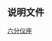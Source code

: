 {{Navbox
|title=[[六分仪座]]恒星
|bodyclass = hlist
|name=六分仪座恒星
|state = {{{state|<noinclude>uncollapsed</noinclude>}}}
|border={{{border|}}}
|group1=[[拜耳命名法|拜耳命名]]
|list1=
* [[六分仪座α|α]]
* [[天相增十|β]]
* [[星宿增十二|γ]]
* [[天相增六|δ]]
* [[天相三|ε]]
|group2=[[佛蘭斯蒂德命名法|佛氏命名]]
|list2=
* [[六分仪座4|4]]
* [[六分仪座6|6]]
* [[六分仪座7|7]]
* [[六分仪座8|8 (γ)]]
* [[六分仪座9|9]]
* [[六分仪座12|12]]
* [[六分仪座13|13]]
* [[六分仪座14|14]]
* [[六分仪座15|15 (α)]]
* [[六分仪座17|17]]
* [[六分仪座18|18]]
* [[六分仪座19|19]]
* [[六分仪座20|20]]
* [[六分仪座21|21]]
* [[六分仪座22|22 (ε)]]
* [[六分仪座23|23]]
* [[六分仪座25|25]]
* [[六分仪座26|26]]
* [[六分仪座27|27]]
* [[六分仪座29|29 (δ)]]
* [[六分仪座30|30 (β)]]
* [[六分仪座31|31]]
* [[六分仪座33|33]]
* [[六分仪座34|34]]
* [[六分仪座35|35]]
* [[六分仪座36|36]]
* [[六分仪座40|40]]
* [[六分仪座41|41]]
|group3=[[临近恒星列表|近星]]
|list3=
* [[LHS 292]]
* [[葛利斯393]]
* [[葛利斯382]]
* [[第三星族星]]（[[宇宙紅移7號星系]]）
|below=
*[[六分仪座恒星列表]]
}}<noinclude>
==说明文件==
{{Universe navboxes}}
[[分类:按星座分类的恒星模板|六分仪座]]
</noinclude>
